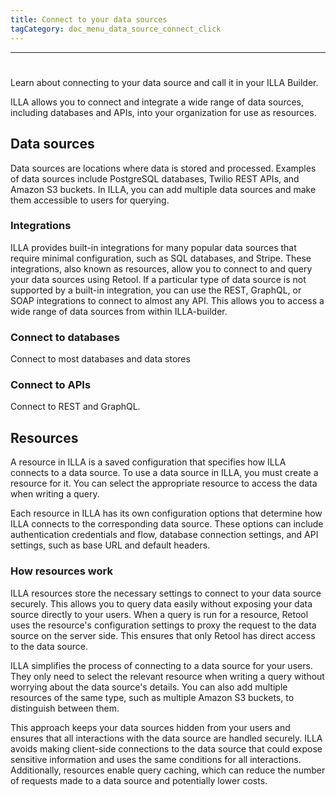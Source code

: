 ```yaml
---
title: Connect to your data sources
tagCategory: doc_menu_data_source_connect_click
---
```

---

# <Heading hidden>Connect to your data sources （Action)</Heading>

Learn about connecting to your data source and call it in your ILLA Builder.

ILLA allows you to connect and integrate a wide range of data sources, including databases and APIs, into your organization for use as resources.

## Data sources

Data sources are locations where data is stored and processed. Examples of data sources include PostgreSQL databases, Twilio REST APIs, and Amazon S3 buckets. In ILLA, you can add multiple data sources and make them accessible to users for querying.

### **Integrations**

ILLA provides built-in integrations for many popular data sources that require minimal configuration, such as SQL databases, and Stripe. These integrations, also known as resources, allow you to connect to and query your data sources using Retool. If a particular type of data source is not supported by a built-in integration, you can use the REST, GraphQL, or SOAP integrations to connect to almost any API. This allows you to access a wide range of data sources from within ILLA-builder.

### Connect to databases

Connect to most databases and data stores

### Connect to APIs

Connect to REST and GraphQL.

## Resources

A resource in ILLA is a saved configuration that specifies how ILLA connects to a data source. To use a data source in ILLA, you must create a resource for it. You can select the appropriate resource to access the data when writing a query.

Each resource in ILLA has its own configuration options that determine how ILLA connects to the corresponding data source. These options can include authentication credentials and flow, database connection settings, and API settings, such as base URL and default headers.

### **How resources work**

ILLA resources store the necessary settings to connect to your data source securely. This allows you to query data easily without exposing your data source directly to your users. When a query is run for a resource, Retool uses the resource's configuration settings to proxy the request to the data source on the server side. This ensures that only Retool has direct access to the data source.

ILLA simplifies the process of connecting to a data source for your users. They only need to select the relevant resource when writing a query without worrying about the data source's details. You can also add multiple resources of the same type, such as multiple Amazon S3 buckets, to distinguish between them.

This approach keeps your data sources hidden from your users and ensures that all interactions with the data source are handled securely. ILLA avoids making client-side connections to the data source that could expose sensitive information and uses the same conditions for all interactions. Additionally, resources enable query caching, which can reduce the number of requests made to a data source and potentially lower costs.
